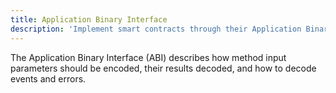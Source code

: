 ```yaml
---
title: Application Binary Interface
description: 'Implement smart contracts through their Application Binary Interface (ABI).'
---
```


The Application Binary Interface (ABI) describes how method input parameters should be encoded, their results decoded, and how to decode events and errors.
